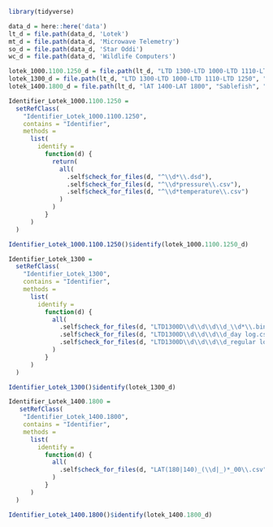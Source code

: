 ```r
library(tidyverse)

data_d = here::here('data')
lt_d = file.path(data_d, 'Lotek')
mt_d = file.path(data_d, 'Microwave Telemetry')
so_d = file.path(data_d, 'Star Oddi')
wc_d = file.path(data_d, 'Wildlife Computers')

lotek_1000.1100.1250_d = file.path(lt_d, "LTD 1300-LTD 1000-LTD 1110-LTD 1250", "Sablefish", "3315")
lotek_1300_d = file.path(lt_d, "LTD 1300-LTD 1000-LTD 1110-LTD 1250", "Sablefish", "5712")
lotek_1400.1800_d = file.path(lt_d, "lAT 1400-LAT 1800", "Sablefish", "0507")
```

```r
Identifier_Lotek_1000.1100.1250 = 
  setRefClass(
    "Identifier_Lotek_1000.1100.1250",
    contains = "Identifier",
    methods = 
      list(
        identify = 
          function(d) {
            return(
              all(
                .self$check_for_files(d, "^\\d*\\.dsd"),
                .self$check_for_files(d, "^\\d*pressure\\.csv"),
                .self$check_for_files(d, "^\\d*temperature\\.csv")
              )
            )
          }
      )
  )

Identifier_Lotek_1000.1100.1250()$identify(lotek_1000.1100.1250_d)
```

```r
Identifier_Lotek_1300 = 
  setRefClass(
    "Identifier_Lotek_1300",
    contains = "Identifier",
    methods = 
      list(
        identify = 
          function(d) {
            all(
              .self$check_for_files(d, "LTD1300D\\d\\d\\d\\d_\\d*\\.bin"),
              .self$check_for_files(d, "LTD1300D\\d\\d\\d\\d_day log.csv"),
              .self$check_for_files(d, "LTD1300D\\d\\d\\d\\d_regular log.csv")
            )
          }
      )
  )

Identifier_Lotek_1300()$identify(lotek_1300_d)
```

```r
Identifier_Lotek_1400.1800 = 
   setRefClass(
    "Identifier_Lotek_1400.1800",
    contains = "Identifier",
    methods = 
      list(
        identify = 
          function(d) {
            all(
              .self$check_for_files(d, "LAT(180|140)_(\\d|_)*_00\\.csv")
            )
          }
      )
  )

Identifier_Lotek_1400.1800()$identify(lotek_1400.1800_d)
```






































